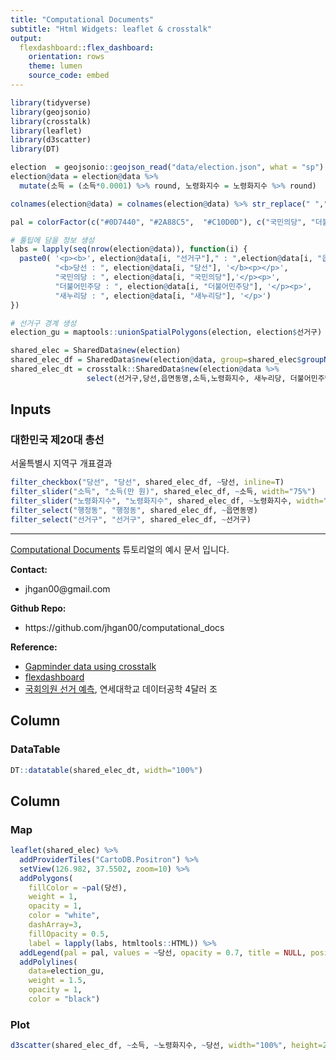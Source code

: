 ```yaml
---
title: "Computational Documents"
subtitle: "Html Widgets: leaflet & crosstalk"
output: 
  flexdashboard::flex_dashboard:
    orientation: rows
    theme: lumen
    source_code: embed
---
```


```r
library(tidyverse)
library(geojsonio)
library(crosstalk)
library(leaflet)
library(d3scatter)
library(DT)

election  = geojsonio::geojson_read("data/election.json", what = "sp")
election@data = election@data %>%
  mutate(소득 = (소득*0.0001) %>% round, 노령화지수 = 노령화지수 %>% round)

colnames(election@data) = colnames(election@data) %>% str_replace(" ","")

pal = colorFactor(c("#0D7440", "#2A88C5",  "#C10D0D"), c("국민의당", "더불어민주당","새누리당"))

# 툴팁에 담을 정보 생성
labs = lapply(seq(nrow(election@data)), function(i) {
  paste0( '<p><b>', election@data[i, "선거구"]," : ",election@data[i, "읍면동명"], '</b></p><p>', 
          "<b>당선 : ", election@data[i, "당선"], '</b><p></p>', 
          "국민의당 : ", election@data[i, "국민의당"],'</p><p>', 
          "더불어민주당 : ", election@data[i, "더불어민주당"], '</p><p>',
          "새누리당 : ", election@data[i, "새누리당"], '</p>') 
})

# 선거구 경계 생성
election_gu = maptools::unionSpatialPolygons(election, election$선거구)

shared_elec = SharedData$new(election)
shared_elec_df = SharedData$new(election@data, group=shared_elec$groupName())
shared_elec_dt = crosstalk::SharedData$new(election@data %>%
                 select(선거구,당선,읍면동명,소득,노령화지수, 새누리당, 더불어민주당, 국민의당), group=shared_elec$groupName())
```

Inputs {.sidebar data-width=400}
-----------------------------------------------------------------------

<style>
.input {
  padding: 50%;
}
</style>


### 대한민국 제20대 총선

서울특별시 지역구 개표결과

```r
filter_checkbox("당선", "당선", shared_elec_df, ~당선, inline=T)
filter_slider("소득", "소득(만 원)", shared_elec_df, ~소득, width="75%")
filter_slider("노령화지수", "노령화지수", shared_elec_df, ~노령화지수, width="75%")
filter_select("행정동", "행정동", shared_elec_df, ~읍면동명)
filter_select("선거구", "선거구", shared_elec_df, ~선거구)
```

---

[Computational Documents](jhgan00.github.io/computational_docs) 튜토리얼의 예시 문서 입니다.

**Contact:**

- jhgan00@gmail.com


**Github Repo:**

- https://github.com/jhgan00/computational_docs


**Reference:**

- [Gapminder data using crosstalk](https://rpubs.com/rcatlord/gapminder_crosstalk_updated)
- [flexdashboard](https://rmarkdown.rstudio.com/flexdashboard/layouts.html)
- [국회의원 선거 예측](https://github.com/lhmlhm1111/Data_GongHak), 연세대학교 데이터공학 4달러 조


Column {data-height=450}
-------------------------------------

### DataTable

```r
DT::datatable(shared_elec_dt, width="100%")
```


Column {data-height=450}
-------------------------------------

### Map

```r
leaflet(shared_elec) %>%
  addProviderTiles("CartoDB.Positron") %>% 
  setView(126.982, 37.5502, zoom=10) %>%
  addPolygons(
    fillColor = ~pal(당선),
    weight = 1,
    opacity = 1,
    color = "white",
    dashArray=3,
    fillOpacity = 0.5,
    label = lapply(labs, htmltools::HTML)) %>%
  addLegend(pal = pal, values = ~당선, opacity = 0.7, title = NULL, position = "bottomright") %>%
  addPolylines(
    data=election_gu,
    weight = 1.5,
    opacity = 1,
    color = "black")
```


### Plot

```r
d3scatter(shared_elec_df, ~소득, ~노령화지수, ~당선, width="100%", height=250)
```

